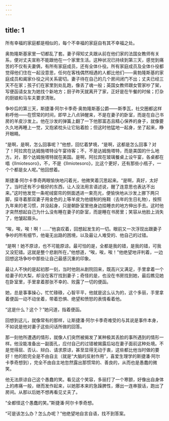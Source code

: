 ```yaml
---
---
---
```

title: 1
---




所有幸福的家庭都是相似的，每个不幸福的家庭自有其不幸福之处。

奥勃隆斯基家里一切都乱了套。妻子得知丈夫跟从前在他们家的法国女教师有关系，便对丈夫宣称不能跟他在一个家里生活。这种状况已持续到第三天，感觉到痛苦的不仅有夫妻俩，有所有家庭成员，还有全体仆役。所有家庭成员及全体仆役都觉得他们住在一起没意思，任何在客栈偶然相遇的人都比他们——奥勃隆斯基的家庭成员和阖家仆役之间关系密切。妻子待在自己的几个房间闭门不出；丈夫已经三天不在家；孩子们在家里到处乱跑，像丢了魂一般；英国女教师跟女管家吵了架，写便函请女友为她找个新地方；厨子昨天就离开了家，正好是在午餐的时候；打杂的厨娘和马车夫要求清账。

争吵后的第三天，斯捷潘·阿尔卡季奇·奥勃隆斯基公爵——斯季瓦，社交圈都这样称呼他——在惯常的时间，即早上八点钟醒来，不是在妻子的卧室，而是在自己书房的羊皮沙发上。他在沙发的弹簧上翻了一下他那富态且精心保养的身子，就像要久久地再睡上一觉，又抱紧枕头让它贴着脸；但这时他猛地一起身，坐了起来，睁开眼睛。

“是啊，是啊，怎么回事呢？”他想，回忆着梦境，“是啊，这都是怎么回事？对了！阿拉宾在达姆施塔特设午宴待客；不，不是达姆施塔特，而是美国的什么地方。对，那个达姆施塔特就在美国。是啊，阿拉宾在玻璃餐桌上设午宴，各桌都在唱《Ilmiotesoro》，不，不是《Ilmiotesoro》，比这个更好，还有那些小瓶子，一个个都是女人呢。”他回想着。

斯捷潘·阿尔卡季奇两眼愉快地闪着光，他微笑着沉思起来。“是啊，真好，太好了。当时还有不少极好的东西，让人没法用言语述说，醒了连意思也表达不出来。”这时他发觉一条呢绒窗帘的侧面透进一束亮光，便愉快地从沙发上挪下两只脚，探寻着那双妻子用金色的上等羊皮为他缝制的拖鞋（去年的生日礼物），按照九年来的老习惯，并没起身，只是朝卧室里他身边挂睡衣的地方伸出手去。这时他才突然想起自己为什么没有睡在妻子的卧室，而是睡在书房里；笑容从他脸上消失了，他皱起眉头。

“唉，唉，唉！啊！……”他哀叹着，回想起发生的一切。眼前又一次浮现出跟妻子争吵的所有细节，他毫无出路的困境，以及最让人难受的、他自己的过错。

“是啊！她不原谅，也不可能原谅。最可怕的是，全都是我的错，是我的错，可我又没犯错。这就是整个悲剧所在，”他想道，“唉，唉，唉！”他绝望地评判着，一边回想这场争吵中那些让自己最感沉重的印象。

最让人不快的是起初那一刻，当时他刚从剧院回来，既高兴又满足，手里拿着一个给妻子的大梨，却没在客厅找到妻子；奇怪的是，也没在书房找到她，最后瞧见她在卧室里，手里拿着那张不幸的、败露了一切的便函。

她，总是事事操心，忙忙碌碌，心智平平，他就是这么认为的，这个多丽，手里拿着便函一动不动坐着，带着恐惧、绝望和愤怒的表情看着他。

“这是什么？这个？”她问道，指着便函。

回想到这儿，就像常有的那样，让斯捷潘·阿尔卡季奇难受的与其说是事件本身，不如说是他对妻子这些问话所做的回答。

那一刻他所遭遇的情形，就像人们突然被揭发了某种极其丢脸的事所遇到的情形一样。他没能准备出一副面孔，应付自己的过错被揭露后站在妻子面前这种处境。不是觉得屈、否认、辩白、请求原谅，甚至显得无动于衷，这些都比他当时做的要好！他的脸完全是不由自主（就是“大脑的反射作用”，喜爱生理学的斯捷潘·阿尔卡季奇想到），完全不由自主地忽然露出那惯常的、善良的，从而也是愚蠢的微笑。

他无法原谅自己这个愚蠢的笑。看见这个笑容，多丽打了一个寒颤，好像出自身体上的疼痛一般，继而发作起来，以她那本来的急躁脾性，爆出一连串狠话，跑出了房间。从那以后她不想再看见丈夫了。

“全都怪这个愚蠢的笑。”斯捷潘·阿尔卡季奇想。

“可是该怎么办？怎么办呢？”他绝望地自言自语，找不到答案。